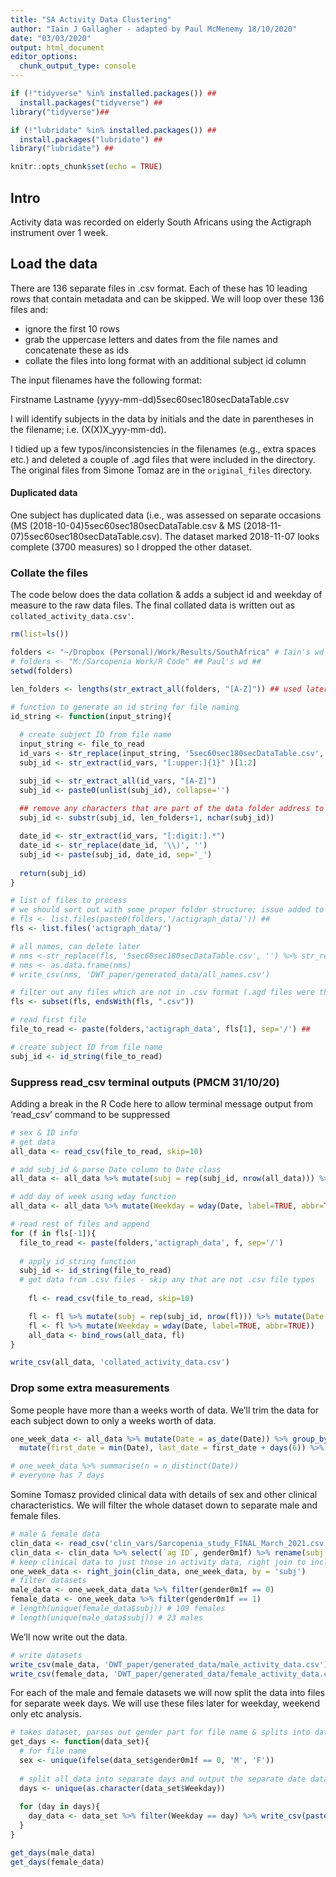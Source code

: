 ```yaml
---
title: "SA Activity Data Clustering"
author: "Iain J Gallagher - adapted by Paul McMenemy 18/10/2020"
date: "03/03/2020"
output: html_document
editor_options: 
  chunk_output_type: console
---
```

```r
if (!"tidyverse" %in% installed.packages()) ##
  install.packages("tidyverse") ##
library("tidyverse")##

if (!"lubridate" %in% installed.packages()) ##
  install.packages("lubridate") ##
library("lubridate") ##
```

```r
knitr::opts_chunk$set(echo = TRUE)
```

## Intro
Activity data was recorded on elderly South Africans using the Actigraph instrument over 1 week.

## Load the data
There are 136 separate files in .csv format. Each of these has 10 leading rows that contain metadata and can be skipped. We will loop over these 136 files and:

* ignore the first 10 rows
* grab the uppercase letters and dates from the file names and concatenate these as ids
* collate the files into long format with an additional subject id column

The input filenames have the following format:

Firstname Lastname (yyyy-mm-dd)5sec60sec180secDataTable.csv

I will identify subjects in the data by initials and the date in parentheses in the filename; i.e. (X(X)X_yyy-mm-dd).

I tidied up a few typos/inconsistencies in the filenames (e.g., extra spaces etc.) and deleted a couple of .agd files that were included in the directory. The original files from Simone Tomaz are in the ```original_files``` directory.

#### Duplicated data
One subject has duplicated data (i.e., was assessed on separate occasions (MS (2018-10-04)5sec60sec180secDataTable.csv & MS (2018-11-07)5sec60sec180secDataTable.csv). The dataset marked 2018-11-07 looks complete (3700 measures) so I dropped the other dataset.

### Collate the files
The code below does the data collation & adds a subject id and weekday of measure to the raw data files. The final collated data is written out as ```collated_activity_data.csv'```.
```r
rm(list=ls())

folders <- "~/Dropbox (Personal)/Work/Results/SouthAfrica" # Iain's wd
# folders <- "M:/Sarcopenia Work/R Code" ## Paul's wd ##
setwd(folders) 

len_folders <- lengths(str_extract_all(folders, "[A-Z]")) ## used later to improve subj_id string

# function to generate an id string for file naming
id_string <- function(input_string){
  
  # create subject ID from file name
  input_string <- file_to_read
  id_vars <- str_replace(input_string, '5sec60sec180secDataTable.csv', '')
  subj_id <- str_extract(id_vars, "[:upper:]{1}" )[1:2]

  subj_id <- str_extract_all(id_vars, "[A-Z]")
  subj_id <- paste0(unlist(subj_id), collapse='')
  
  ## remove any characters that are part of the data folder address to tidy up subj_id
  subj_id <- substr(subj_id, len_folders+1, nchar(subj_id))

  date_id <- str_extract(id_vars, "[:digit:].*")
  date_id <- str_replace(date_id, '\\)', '')
  subj_id <- paste(subj_id, date_id, sep='_')
  
  return(subj_id)
}

# list of files to process
# we should sort out with some proper folder structure; issue added to repo 2 discuss with paul
# fls <- list.files(paste0(folders,'/actigraph_data/')) ##
fls <- list.files('actigraph_data/')

# all names, can delete later
# nms <-str_replace(fls, '5sec60sec180secDataTable.csv', '') %>% str_replace('\\(', '') %>% str_replace('\\)', '')
# nms <- as.data.frame(nms)
# write_csv(nms, 'DWT_paper/generated_data/all_names.csv')

# filter out any files which are not in .csv format (.agd files were throwing errors) ##
fls <- subset(fls, endsWith(fls, ".csv"))

# read first file
file_to_read <- paste(folders,'actigraph_data', fls[1], sep='/') ##

# create subject ID from file name
subj_id <- id_string(file_to_read)
```
### Suppress read_csv terminal outputs (PMCM 31/10/20)
Adding a break in the R Code here to allow terminal message output from 'read_csv' command to be suppressed

```r
# sex & ID info
# get data
all_data <- read_csv(file_to_read, skip=10)

# add subj_id & parse Date column to Date class
all_data <- all_data %>% mutate(subj = rep(subj_id, nrow(all_data))) %>% mutate(Date = as.Date(Date, format="%d/%m/%Y"))

# add day of week using wday function
all_data <- all_data %>% mutate(Weekday = wday(Date, label=TRUE, abbr=TRUE))

# read rest of files and append
for (f in fls[-1]){
  file_to_read <- paste(folders,'actigraph_data', f, sep='/')
  
  # apply id_string function
  subj_id <- id_string(file_to_read)
  # get data from .csv files - skip any that are not .csv file types
  
    fl <- read_csv(file_to_read, skip=10)

    fl <- fl %>% mutate(subj = rep(subj_id, nrow(fl))) %>% mutate(Date = as.POSIXct(Date, format="%d/%m/%Y"))
    fl <- fl %>% mutate(Weekday = wday(Date, label=TRUE, abbr=TRUE))
    all_data <- bind_rows(all_data, fl)
}

write_csv(all_data, 'collated_activity_data.csv')
```

### Drop some extra measurements
Some people have more than a weeks worth of data. We'll trim the data for each subject down to only a weeks worth of data.

```r
one_week_data <- all_data %>% mutate(Date = as_date(Date)) %>% group_by(subj) %>% 
  mutate(first_date = min(Date), last_date = first_date + days(6)) %>% filter(between(Date, unique(first_date), unique(last_date)))

# one_week_data %>% summarise(n = n_distinct(Date))
# everyone has 7 days
```

Somine Tomasz provided clinical data with details of sex and other clinical characteristics. We will filter the whole dataset down to separate male and female files.

```r
# male & female data
clin_data <- read_csv('clin_vars/Sarcopenia_study_FINAL_March_2021.csv')
clin_data <- clin_data %>% select(`ag ID`, gender0m1f) %>% rename(subj = `ag ID`) # colname in clin data same as colname in activity data; using `ag ID` because some weird bug won't reload the file!
# keep clinical data to just those in activity data, right join to include all rows in clin with match in activity
one_week_data <- right_join(clin_data, one_week_data, by = 'subj')
# filter datasets
male_data <- one_week_data_data %>% filter(gender0m1f == 0)
female_data <- one_week_data %>% filter(gender0m1f == 1)
# length(unique(female_data$subj)) # 109 females
# length(unique(male_data$subj)) # 23 males
```

We'll now write out the data.

```r
# write datasets
write_csv(male_data, 'DWT_paper/generated_data/male_activity_data.csv')
write_csv(female_data, 'DWT_paper/generated_data/female_activity_data.csv')
```

For each of the male and female datasets we will now split the data into files for separate week days. We will use these files later for weekday, weekend only etc analysis. 

```r
# takes dataset, parses out gender part for file name & splits into date specific files, naming file for weekday & date
get_days <- function(data_set){
  # for file name
  sex <- unique(ifelse(data_set$gender0m1f == 0, 'M', 'F'))
  
  # split all_data into separate days and output the separate date data as separate files
  days <- unique(as.character(data_set$Weekday))
  
  for (day in days){
    day_data <- data_set %>% filter(Weekday == day) %>% write_csv(paste(day, sex, 'data.csv', sep = '_'))
  }
}

get_days(male_data)
get_days(female_data)
```
